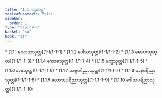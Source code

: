 ```yaml
---
title: "1.1 ပဌမဝဂ္ဂ"
tableOfContents: false
sidebar:
  order: 1
type: "tipitaka"
basket: "su"
book: "it"
---
```



<DynamicBreadcrumb />



<TableOfContents book="it" section="1.1">
* [1.1.1 လောဘသုတ္တ](1-1/1-1-1)
* [1.1.2 ဒေါသသုတ္တ](1-1/1-1-2)
* [1.1.3 မောဟသုတ္တ](1-1/1-1-3)
* [1.1.4 ကောဓသုတ္တ](1-1/1-1-4)
* [1.1.5 မက္ခသုတ္တ](1-1/1-1-5)
* [1.1.6 မာနသုတ္တ](1-1/1-1-6)
* [1.1.7 သဗ္ဗပရိညာသုတ္တ](1-1/1-1-7)
* [1.1.8 မာနပရိညာသုတ္တ](1-1/1-1-8)
* [1.1.9 လောဘပရိညာသုတ္တ](1-1/1-1-9)
* [1.1.10 ဒေါသပရိညာသုတ္တ](1-1/1-1-10)
</TableOfContents>
